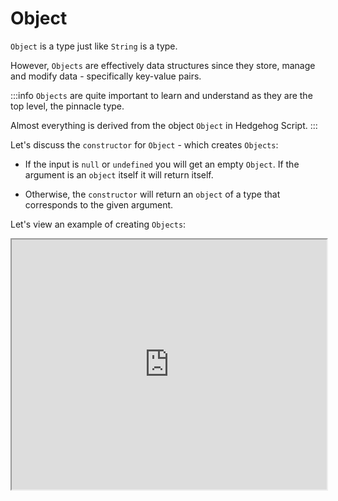 

# Object

`Object` is a type just like `String` is a type. 

However, `Objects` are effectively data structures since they store, manage and modify data - specifically key-value pairs.

:::info
`Objects` are quite important to learn and understand as they are the top level, the pinnacle type.

Almost everything is derived from the object `Object` in Hedgehog Script.
:::

Let's discuss the `constructor` for `Object` - which creates `Objects`: 

- If the input is `null` or `undefined` you will get an empty `Object`. If the argument is an `object` itself it will return itself.

- Otherwise, the `constructor` will return an `object` of a type that corresponds to the given argument.

Let's view an example of creating `Objects`:

 <iframe
    src="https://hlab.app/s/docs/object_hbook"
    width="100%"
    height="400px"/>

:::info
There is no direct method to delete `Object` properties like `Map` (which has `Map.delete() ` ) for example. 

Rather, one must use the delete operator: `delete Object.property;`
:::

There are quite a few methods, static or instance, for `Object`. Let's point out some of them:

- `Object()` - the `constructor`, takes the input and makes it an object. 

- (`static`) `Object.entries()` - returns an array with all [key, value] pairs of a given object. 

- (`static`) `Object.seal()` - prevents other code from deleting properties of an object. 

- (`instance`) `Object.hasOwnProperty()` - returns `true` or `false` based on whether the object has the direct property.

- (`instance`) `Object.toString()` - returns a `String` representation of the object. 


`Objects` can be quite a complex topic. They are fundamental and have a long list of methods and details.

:::tip
If one is curious to learn more, check out [Objects](https://developer.mozilla.org/en-US/docs/Web/JavaScript/Reference/Global_Objects/Object) for more info.
:::
